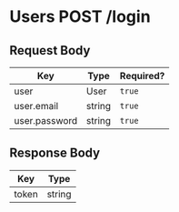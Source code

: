 # Users POST /login

## Request Body

| Key | Type | Required? |
|-|-|-|
| user | User | `true` |
| user.email | string | `true` |
| user.password | string | `true` |

## Response Body

| Key | Type |
|-|-|
| token | string |